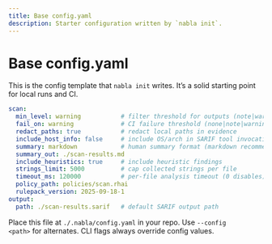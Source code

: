 ```yaml
---
title: Base config.yaml
description: Starter configuration written by `nabla init`.
---
```


# Base config.yaml

This is the config template that `nabla init` writes. It’s a solid starting point for local runs and CI.

```yaml filename=".nabla/config.yaml"
scan:
  min_level: warning           # filter threshold for outputs (note|warning|error)
  fail_on: warning             # CI failure threshold (none|note|warning|error)
  redact_paths: true           # redact local paths in evidence
  include_host_info: false     # include OS/arch in SARIF tool invocation
  summary: markdown            # human summary format (markdown recommended)
  summary_out: ./scan-results.md
  include_heuristics: true     # include heuristic findings
  strings_limit: 5000          # cap collected strings per file
  timeout_ms: 120000           # per-file analysis timeout (0 disables)
  policy_path: policies/scan.rhai
  rulepack_version: 2025-09-18-1
output:
  path: ./scan-results.sarif   # default SARIF output path
```

<Callout type="info">Place this file at <code>./.nabla/config.yaml</code> in your repo. Use <code>--config &lt;path&gt;</code> for alternates. CLI flags always override config values.</Callout>

